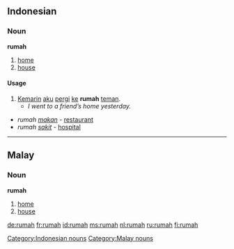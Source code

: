 ==Indonesian==
===Noun===
'''rumah'''
# [[home]]
# [[house]]

====Usage====
# [[kemarin|Kemarin]] [[aku]] [[pergi]] [[ke]] '''rumah''' [[teman]].
#* ''I went to a friend’s home yesterday.''

* ''rumah'' ''[[makan]]'' - [[restaurant]]
* ''rumah'' ''[[sakit]]'' - [[hospital]]

----

==Malay==
===Noun===
'''rumah'''
# [[home]]
# [[house]]

[[Category:Indonesian nouns]]
[[Category:Malay nouns]]

[[de:rumah]]
[[fr:rumah]]
[[id:rumah]]
[[ms:rumah]]
[[nl:rumah]]
[[ru:rumah]]
[[fi:rumah]]